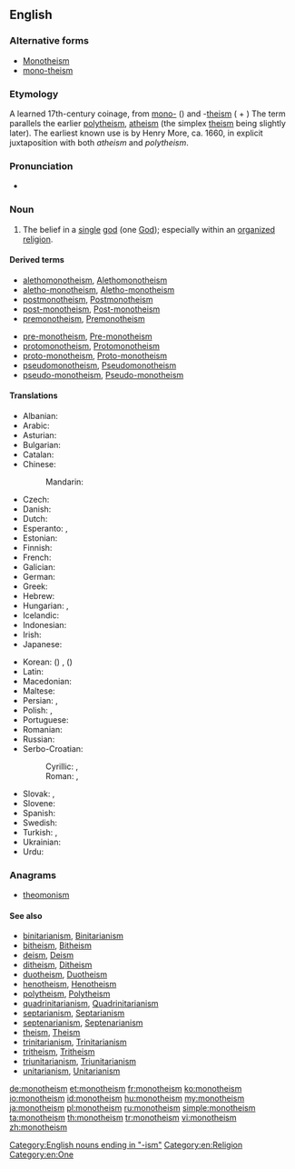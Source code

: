 {{wikipedia}}
{{wikiquote}}
==English==

===Alternative forms===
* [[Monotheism]]
* [[mono-theism]]

===Etymology===
A learned 17th-century coinage, from [[mono-]] ({{term|μονός||one|tr=monós|lang=grc}}) and -[[theism]] ({{term|θεός||god, [[deity]]|tr=theós|lang=grc}} + {{term|lang=grc|-ισμός|tr=-ismos}}) The term parallels the earlier [[polytheism]], [[atheism]] (the simplex [[theism]] being slightly later).
The earliest known use is by Henry More, ca. 1660, in explicit juxtaposition with both ''atheism'' and ''polytheism''.

===Pronunciation===
* {{audio|en-us-monotheism.ogg|Audio (US)}}

===Noun===
{{en-noun}}

# The belief in a [[single]] [[god]] (one [[God]]); especially within an [[organize]]d [[religion]].

====Derived terms====
{{rel-top3|Terms derived from ''monotheism''}}
* [[alethomonotheism]], [[Alethomonotheism]]
* [[aletho-monotheism]], [[Aletho-monotheism]]
* [[postmonotheism]], [[Postmonotheism]]
* [[post-monotheism]], [[Post-monotheism]]
* [[premonotheism]], [[Premonotheism]]
{{rel-mid2}}
* [[pre-monotheism]], [[Pre-monotheism]]
* [[protomonotheism]], [[Protomonotheism]]
* [[proto-monotheism]], [[Proto-monotheism]]
* [[pseudomonotheism]], [[Pseudomonotheism]]
* [[pseudo-monotheism]], [[Pseudo-monotheism]]
{{rel-bottom}}

====Translations====
{{trans-top|belief in one God}}
* Albanian: {{t-|sq|monoteizmi}}
* Arabic: {{t-|ar|توحيدية|tr=tawħidiyyä|f}}
* Asturian: {{t-|ast|monoteísmu|m}}
* Bulgarian: {{t-|bg|монотеизъм|m}}
* Catalan: {{t-|ca|monoteisme|m}}
* Chinese:
*: Mandarin: {{t|cmn|一神教|tr=yishenjiao}}
* Czech: {{t-|cs|monoteismus|m}}
* Danish: {{t-|da|monoteisme}}
* Dutch: {{t-|nl|monotheïsme|n}}
* Esperanto: {{t-|eo|monoteismo}}, {{t-|eo|unudiismo}}
* Estonian: {{t-|et|monoteism}}
* Finnish: {{t+|fi|monoteismi}}
* French: {{t+|fr|monothéisme|m}}
* Galician: {{t-|gl|monoteísmo|m}}
* German: {{t+|de|Monotheismus|m}}
* Greek: {{t+|el|μονοθεϊσμός|tr=monotheïsmós}}
* Hebrew: {{t-|he|מונותאיזם}}
* Hungarian: {{t+|hu|egyistenhit}}, {{t+|hu|monoteizmus}}
* Icelandic: {{t-|is|eingyðistrú}}
* Indonesian: {{t+|id|monoteisme}}
* Irish: {{t-|ga|aondiachas|m}}
* Japanese: {{t+|ja|一神教|tr=いっしんきょう, isshinkyō}}
{{trans-mid}}
* Korean: {{t+|ko|일신교|tr=ilsingyo}} ({{t+|ko|一神教}}) {{qualifier|in a specific faith}}, {{t-|ko|일신론|tr=ilsinron}} ({{t-|ko|一神論}}) {{qualifier|general}}
* Latin: {{t-|la|monotheïsmus|m}}
* Macedonian: {{t-|mk|монотеизам|m}}
* Maltese: {{t-|mt|monoteiżmu|m}}
* Persian: {{t-|fa|یکتاپرستی|tr=yektāparasti}}, {{t+|fa|توحید|tr=touhid}}
* Polish: {{t+|pl|monoteizm|m}}, {{t-|pl|jedynobóstwo|n}}
* Portuguese: {{t+|pt|monoteísmo|m}}
* Romanian: {{t-|ro|monoteism}}
* Russian: {{t+|ru|монотеизм|m}}
* Serbo-Croatian:
*: Cyrillic: {{t-|sh|монотеизам|m}}, {{t-|sh|једнобоштво|n}}
*: Roman: {{t-|sh|monoteizam|m}}, {{t-|sh|jednoboštvo|n}}
* Slovak: {{t-|sk|monoteizmus|m}}, {{t-|sk|jednobožstvo|n}}
* Slovene: {{t+|sl|monoteizem|m}}
* Spanish: {{t+|es|monoteísmo|m}}
* Swedish: {{t+|sv|monoteism}}
* Turkish: {{t+|tr|tektanrıcılık}}, {{t+|tr|monoteizm}}
* Ukrainian: {{t-|uk|монотеїзм|m}}
* Urdu: {{t-|ur|توحید|tr=tau<u>h</u>īd|f}}
{{trans-bottom}}

===Anagrams===
* [[theomonism#English|theomonism]]

====See also====
* [[binitarianism]], [[Binitarianism]]
* [[bitheism]], [[Bitheism]]
* [[deism]], [[Deism]]
* [[ditheism]], [[Ditheism]]
* [[duotheism]], [[Duotheism]]
* [[henotheism]], [[Henotheism]]
* [[polytheism]], [[Polytheism]]
* [[quadrinitarianism]], [[Quadrinitarianism]]
* [[septarianism]], [[Septarianism]]
* [[septenarianism]], [[Septenarianism]]
* [[theism]], [[Theism]]
* [[trinitarianism]], [[Trinitarianism]]
* [[tritheism]], [[Tritheism]]
* [[triunitarianism]], [[Triunitarianism]]
* [[unitarianism]], [[Unitarianism]]

[[Category:English nouns ending in "-ism"]]
[[Category:en:Religion]]
[[Category:en:One]]
[[de:monotheism]]
[[et:monotheism]]
[[fr:monotheism]]
[[ko:monotheism]]
[[io:monotheism]]
[[id:monotheism]]
[[hu:monotheism]]
[[my:monotheism]]
[[ja:monotheism]]
[[pl:monotheism]]
[[ru:monotheism]]
[[simple:monotheism]]
[[ta:monotheism]]
[[th:monotheism]]
[[tr:monotheism]]
[[vi:monotheism]]
[[zh:monotheism]]